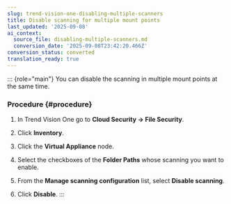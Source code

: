```yaml
---
slug: trend-vision-one-disabling-multiple-scanners
title: Disable scanning for multiple mount points
last_updated: '2025-09-08'
ai_context:
  source_file: disabling-multiple-scanners.md
  conversion_date: '2025-09-08T23:42:20.466Z'
conversion_status: converted
translation_ready: true
---
```


::: {role="main"}
You can disable the scanning in multiple mount points at the same time.

### Procedure {#procedure}

1.  In Trend Vision One go to **Cloud Security → File Security**.

2.  Click **Inventory**.

3.  Click the **Virtual Appliance** node.

4.  Select the checkboxes of the **Folder Paths** whose scanning you want to enable.

5.  From the **Manage scanning configuration** list, select **Disable scanning**.

6.  Click **Disable**.
:::
